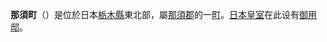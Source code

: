 {{日本町村|
自治體名=那須|
町村=町|
圖像=[[File:“Sessho-seki”(Killing_Stone),Nasu,Tochigi,Japan_20160817.jpg|240px]]|
圖像說明=[[殺生石|殺生石]]|
町村章=|
日文原名=那須町|
平假名=なすまち|
羅馬字拼音=Nasu-machi|
都道府縣=栃木縣|
支廳=|
郡=那須郡|
編號=09407-2|
面積=372.31|
邊界未定=|
人口=27,852|
統計時間=2007年8月1日|
自治體=[[那須鹽原市|那須鹽原市]]、[[大田原市|大田原市]]<br />'''[[福島縣|福島縣]]'''：[[白河市|白河市]]、[[西鄉村|西鄉村]]|
樹=|
花=|
鳥=|
其他象徵物=|
其他象徵=|
郵遞區號=329-3292|
所在地=那須郡那須町寺子丙3-13|
電話號碼=287-72-6901|
外部連結=http://www.town.nasu.tochigi.jp/|
經度=|
緯度=|
地圖=|
注記=
}}
'''那須町'''（{{jpn|j=那須町|hg=なすまち|rm=Nasu machi|f=y}}）是位於日本[[栃木縣|栃木縣]]東北部，屬[[那須郡|那須郡]]的一[[市町村|町]]。[[日本皇室|日本皇室]]在此设有[[御用邸|御用邸]]。

{{栃木縣}}{{Authority control}}